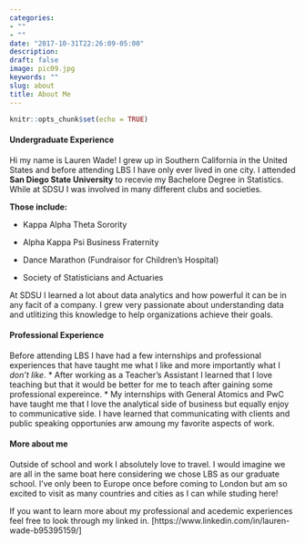 ```yaml
---
categories:
- ""
- ""
date: "2017-10-31T22:26:09-05:00"
description: 
draft: false
image: pic09.jpg
keywords: ""
slug: about
title: About Me
---
```


```r
knitr::opts_chunk$set(echo = TRUE)
```

#### Undergraduate Experience

Hi my name is Lauren Wade! I grew up in Southern California in the United States and before attending LBS I have only ever lived in one city. I attended **San Diego State University** to recevie my Bachelore Degree in Statistics. While at SDSU I was involved in many different clubs and societies. 

**Those include:**

* Kappa Alpha Theta Sorority

* Alpha Kappa Psi Business Fraternity 

* Dance Marathon (Fundraisor for Children's Hospital)

* Society of Statisticians and Actuaries

At SDSU I learned a lot about data analytics and how powerful it can be in any facit of a company. I grew very passionate about understanding data and utlitizing this knowledge to help organizations achieve their goals. 

#### Professional Experience

Before attending LBS I have had a few internships and professional experiences that have taught me what I like and more importantly what I *don't like*. 
* After working as a Teacher's Assistant I learned that I love teaching but that it would be better for me to teach after gaining some professional expereince.
* My internships with General Atomics and PwC have taught me that I love the analytical side of business but equally enjoy to communicative side. I have learned that communicating with clients and public speaking opportunies arw amoung my favorite aspects of work.

#### More about me

Outside of school and work I absolutely love to travel. I would imagine we are all in the same boat here considering we chose LBS as our graduate school. I've only been to Europe once before coming to London but am so excited to visit as many countries and cities as I can while studing here!

If you want to learn more about my professional and acedemic experiences feel free to look through my linked in. [https://www.linkedin.com/in/lauren-wade-b95395159/]